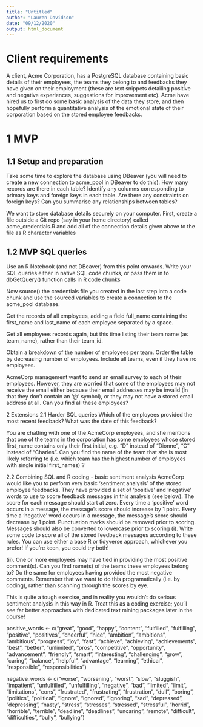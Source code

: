 ```yaml
---
title: "Untitled"
author: "Lauren Davidson"
date: "09/12/2020"
output: html_document
---
```


# Client requirements

A client, Acme Corporation, has a PostgreSQL database containing basic details of their employees, the teams they belong to and feedbacks they have given on their employment (these are text snippets detailing positive and negative experiences, suggestions for improvement etc).
Acme have hired us to first do some basic analysis of the data they store, and then hopefully perform a quantitative analysis of the emotional state of their corporation based on the stored employee feedbacks.


# 1 MVP

## 1.1 Setup and preparation

Take some time to explore the database using DBeaver (you will need to create a new connection to acme_pool in DBeaver to do this):
How many records are there in each table?
Identify any columns corresponding to primary keys and foreign keys in each table.
Are there any constraints on foreign keys?
Can you summarise any relationships between tables?

We want to store database details securely on your computer. First, create a file outside a Git repo (say in your home directory) called acme_credentials.R and add all of the connection details given above to the file as R character variables

## 1.2 MVP SQL queries
Use an R Notebook (and not DBeaver) from this point onwards. Write your SQL queries either in native SQL code chunks, or pass them in to dbGetQuery() function calls in R code chunks

Now source() the credentials file you created in the last step into a code chunk and use the sourced variables to create a connection to the acme_pool database.

Get the records of all employees, adding a field full_name containing the first_name and last_name of each employee separated by a space.

Get all employees records again, but this time listing their team name (as team_name), rather than their team_id.

Obtain a breakdown of the number of employees per team. Order the table by decreasing number of employees. Include all teams, even if they have no employees.

AcmeCorp management want to send an email survey to each of their employees. However, they are worried that some of the employees may not receive the email either because their email addresses may be invalid (in that they don’t contain an ‘@’ symbol), or they may not have a stored email address at all. Can you find all these employees?

2 Extensions
2.1 Harder SQL queries
Which of the employees provided the most recent feedback? What was the date of this feedback?

You are chatting with one of the AcmeCorp employees, and she mentions that one of the teams in the corporation has some employees whose stored first_name contains only their first initial, e.g. “D” instead of “Dionne”, “C” instead of “Charles”. Can you find the name of the team that she is most likely referring to (i.e. which team has the highest number of employees with single initial first_names)`?

2.2 Combining SQL and R coding - basic sentiment analysis
AcmeCorp would like you to perform very basic ‘sentiment analysis’ of the stored employee feedbacks. They have provided a set of ‘positive’ and ‘negative’ words to use to score feedback messages in this analysis (see below).
The score for each message should start at zero.
Every time a ‘positive’ word occurs in a message, the message’s score should increase by 1 point.
Every time a ‘negative’ word occurs in a message, the message’s score should decrease by 1 point.
Punctuation marks should be removed prior to scoring.
Messages should also be converted to lowercase prior to scoring
(i). Write some code to score all of the stored feedback messages according to these rules. You can use either a base R or tidyverse approach, whichever you prefer! If you’re keen, you could try both!

(ii). One or more employees may have tied in providing the most positive comment(s). Can you find name(s) of the teams these employees belong to? Do the same for employees having provided the most negative comments. Remember that we want to do this programatically (i.e. by coding), rather than scanning through the scores by eye.

This is quite a tough exercise, and in reality you wouldn’t do serious sentiment analysis in this way in R. Treat this as a coding exercise; you’ll see far better approaches with dedicated text mining packages later in the course!

positive_words <- c("great", "good", "happy", "content", "fulfilled", "fulfilling", "positive", "positives", "cheerful", "nice", "ambition", "ambitions", "ambitious", "progress", "joy", "fast", "achieve", "achieving", "achievements", "best", "better",  "unlimited", "pros", "competitive", "opportunity", "advancement", "friendly", "smart", "interesting", "challenging", "grow", "caring", "balance", "helpful", "advantage", "learning", "ethical", "responsible", "responsibilities")

negative_words <- c("worse", "worsening", "worst", "slow", "sluggish", "impatient", "unfulfilled", "unfulfilling", "negative", "bad", "limited", "limit", "limitations", "cons", "frustrated", "frustrating", "frustration", "dull", "boring", "politics", "political", "ignore", "ignored", "ignoring", "sad", "depressed", "depressing", "nasty", "stress", "stresses", "stressed", "stressful", "horrid", "horrible", "terrible", "deadline", "deadlines", "uncaring", "remote", "difficult", "difficulties", "bully", "bullying")
